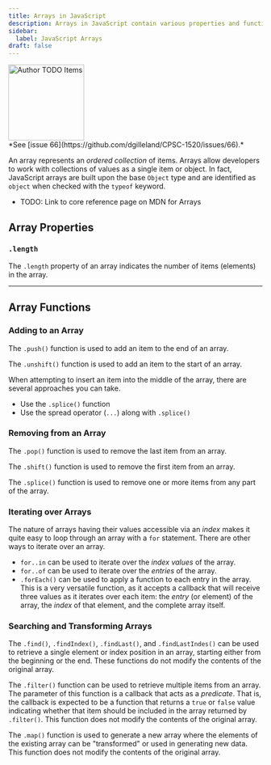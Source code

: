 ```yaml
---
title: Arrays in JavaScript
description: Arrays in JavaScript contain various properties and functions that make it easy to use and manipulate collections of data.
sidebar:
  label: JavaScript Arrays
draft: false
---
```





<Image src={todo} alt="Author TODO Items" class="float-end ml-3" width="150" />
<Aside title="Work-In-Progress (WIP)" type="caution">
*See [issue 66](https://github.com/dgilleland/CPSC-1520/issues/66).*
</Aside>

An array represents an *ordered collection* of items. Arrays allow developers to work with collections of values as a single item or object. In fact, JavaScript arrays are built upon the base `Object` type and are identified as `object` when checked with the `typeof` keyword.

- TODO: Link to core reference page on MDN for Arrays

## Array Properties

### `.length`

The `.length` property of an array indicates the number of items (elements) in the array.

----

## Array Functions

### Adding to an Array

The `.push()` function is used to add an item to the end of an array.

The `.unshift()` function is used to add an item to the start of an array.

When attempting to insert an item into the middle of the array, there are several approaches you can take.

- Use the `.splice()` function
- Use the spread operator (`...`) along with `.splice()`

### Removing from an Array

The `.pop()` function is used to remove the last item from an array.

The `.shift()` function is used to remove the first item from an array.

The `.splice()` function is used to remove one or more items from any part of the array.

### Iterating over Arrays

The nature of arrays having their values accessible via an *index* makes it quite easy to loop through an array with a `for` statement. There are other ways to iterate over an array.

- `for..in` can be used to iterate over the *index values* of the array.
- `for..of` can be used to iterate over the *entries* of the array.
- `.forEach()` can be used to apply a function to each entry in the array. This is a very versatile function, as it accepts a callback that will receive three values as it iterates over each item: the *entry* (or element) of the array, the *index* of that element, and the complete array itself.

### Searching and Transforming Arrays

The `.find()`, `.findIndex()`, `.findLast()`, and `.findLastIndes()` can be used to retrieve a single element or index position in an array, starting either from the beginning or the end. These functions do not modify the contents of the original array.

The `.filter()` function can be used to retrieve multiple items from an array. The parameter of this function is a callback that acts as a *predicate*. That is, the callback is expected to be a function that returns a `true` or `false` value indicating whether that item should be included in the array returned by `.filter()`. This function does not modify the contents of the original array.

The `.map()` function is used to generate a new array where the elements of the existing array can be "transformed" or used in generating new data. This function does not modify the contents of the original array.
